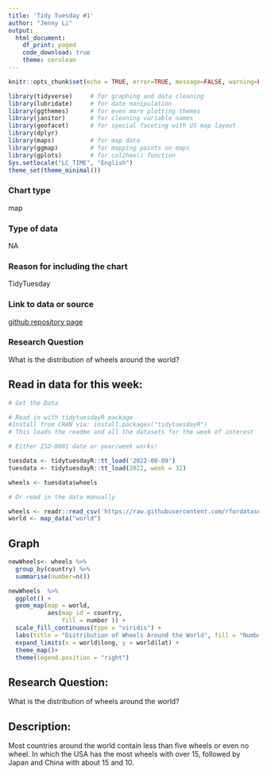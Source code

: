 ```yaml
---
title: 'Tidy Tuesday #1'
author: "Jenny Li"
output: 
  html_document:
    df_print: paged
    code_download: true
    theme: cerulean
---
```


```r
knitr::opts_chunk$set(echo = TRUE, error=TRUE, message=FALSE, warning=FALSE)
```


```r
library(tidyverse)     # for graphing and data cleaning
library(lubridate)     # for date manipulation
library(ggthemes)      # for even more plotting themes
library(janitor)       # for cleaning variable names
library(geofacet)      # for special faceting with US map layout
library(dplyr)
library(maps)          # for map data
library(ggmap)         # for mapping points on maps
library(gplots)        # for col2hex() function
Sys.setlocale("LC_TIME", "English")
theme_set(theme_minimal())       
```

### Chart type
map

### Type of data
NA

### Reason for including the chart
TidyTuesday

### Link to data or source
[github repository page](https://github.com/rfordatascience/tidytuesday/tree/master/data/2022/2022-08-09)

### Research Question
What is the distribution of wheels around the world?

## Read in data for this week: 
```r
# Get the Data

# Read in with tidytuesdayR package 
#Install from CRAN via: install.packages("tidytuesdayR")
# This loads the readme and all the datasets for the week of interest

# Either ISO-8601 date or year/week works!

tuesdata <- tidytuesdayR::tt_load('2022-08-09')
tuesdata <- tidytuesdayR::tt_load(2022, week = 32)

wheels <- tuesdata$wheels

# Or read in the data manually

wheels <- readr::read_csv('https://raw.githubusercontent.com/rfordatascience/tidytuesday/master/data/2022/2022-08-09/wheels.csv')
world <- map_data("world")
```
## Graph
```r
newWheels<- wheels %>% 
  group_by(country) %>% 
  summarise(number=n())

newWheels  %>%
  ggplot() +
  geom_map(map = world,
           aes(map_id = country,
               fill = number )) +
  scale_fill_continuous(type = "viridis") +
  labs(title = "Distribution of Wheels Around the World", fill = "Number of Wheels") +
  expand_limits(x = world$long, y = world$lat) +
  theme_map()+
  theme(legend.position = "right")
```
## Research Question:
What is the distribution of wheels around the world?

## Description:
Most countries around the world contain less than five wheels or even no wheel. In which the USA has the most wheels with over 15, followed by Japan and China with about 15 and 10.


